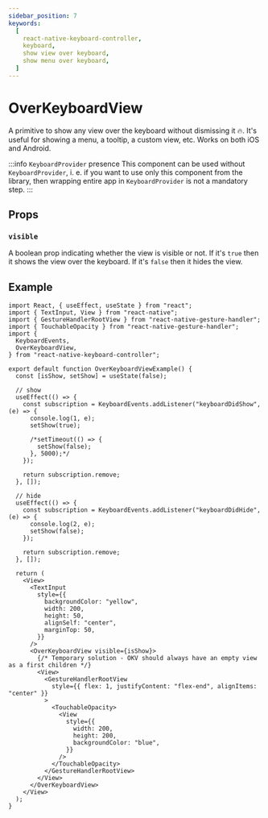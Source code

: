 ```yaml
---
sidebar_position: 7
keywords:
  [
    react-native-keyboard-controller,
    keyboard,
    show view over keyboard,
    show menu over keyboard,
  ]
---
```


# OverKeyboardView


<div style={{ display: "flex", justifyContent: "center", marginBottom: 20 }}>
  <Lottie
    className="lottie"
    animationData={lottie}
    style={{ width: 400, height: 400 }}
    loop
  />
</div>

A primitive to show any view over the keyboard without dismissing it 🔥. It's useful for showing a menu, a tooltip, a custom view, etc. Works on both iOS and Android.

:::info `KeyboardProvider` presence
This component can be used without `KeyboardProvider`, i. e. if you want to use only this component from the library, then wrapping entire app in `KeyboardProvider` is not a mandatory step.
:::

## Props

### `visible`

A boolean prop indicating whether the view is visible or not. If it's `true` then it shows the view over the keyboard. If it's `false` then it hides the view.

## Example

```tsx
import React, { useEffect, useState } from "react";
import { TextInput, View } from "react-native";
import { GestureHandlerRootView } from "react-native-gesture-handler";
import { TouchableOpacity } from "react-native-gesture-handler";
import {
  KeyboardEvents,
  OverKeyboardView,
} from "react-native-keyboard-controller";

export default function OverKeyboardViewExample() {
  const [isShow, setShow] = useState(false);

  // show
  useEffect(() => {
    const subscription = KeyboardEvents.addListener("keyboardDidShow", (e) => {
      console.log(1, e);
      setShow(true);

      /*setTimeout(() => {
        setShow(false);
      }, 5000);*/
    });

    return subscription.remove;
  }, []);

  // hide
  useEffect(() => {
    const subscription = KeyboardEvents.addListener("keyboardDidHide", (e) => {
      console.log(2, e);
      setShow(false);
    });

    return subscription.remove;
  }, []);

  return (
    <View>
      <TextInput
        style={{
          backgroundColor: "yellow",
          width: 200,
          height: 50,
          alignSelf: "center",
          marginTop: 50,
        }}
      />
      <OverKeyboardView visible={isShow}>
        {/* Temporary solution - OKV should always have an empty view as a first children */}
        <View>
          <GestureHandlerRootView
            style={{ flex: 1, justifyContent: "flex-end", alignItems: "center" }}
          >
            <TouchableOpacity>
              <View
                style={{
                  width: 200,
                  height: 200,
                  backgroundColor: "blue",
                }}
              />
            </TouchableOpacity>
          </GestureHandlerRootView>
        </View>
      </OverKeyboardView>
    </View>
  );
}
```
